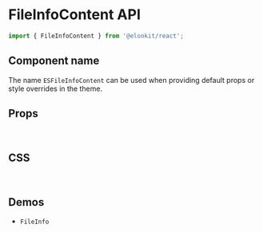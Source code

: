 
<Meta title="Components API/FileInfoContent" />

# FileInfoContent API

```js
import { FileInfoContent } from '@elonkit/react';
```

## Component name

The name `ESFileInfoContent` can be used when providing default props or style overrides in the theme.

## Props

<TableInterface variant="props" name="FileInfoContentProps" />

<br />

## CSS

<TableInterface variant="css" name="FileInfoContentClasses" />

<br />

## Demos

<ul>
  <li>
    <LinkTo kind="components-fileinfo" story="demo">
      <code>FileInfo</code>
    </LinkTo>
  </li>
</ul>
